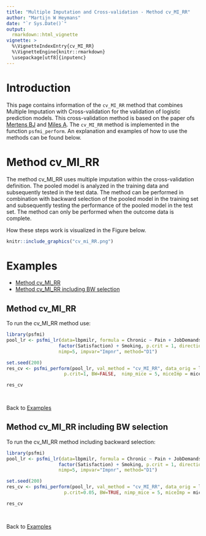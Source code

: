 ```yaml
---
title: "Multiple Imputation and Cross-validation - Method cv_MI_RR"
author: "Martijn W Heymans"
date: "`r Sys.Date()`"
output:
  rmarkdown::html_vignette
vignette: >
  %\VignetteIndexEntry{cv_MI_RR}
  %\VignetteEngine{knitr::rmarkdown}
  \usepackage[utf8]{inputenc}
---
```


# Introduction

This page contains information of the `cv_MI_RR` method that combines 
Multiple Imputation with Cross-validation for the validation of 
logistic prediction models. This cross-validation method is 
based on the paper ofs [Mertens BJ](https://onlinelibrary.wiley.com/doi/full/10.1002/bimj.201800289) 
and [Miles A](https://journals.sagepub.com/doi/abs/10.1177/0049124115610345).
The `cv_MI_RR` method is implemented in the function `psfmi_perform`.
An explanation and examples of how to use the methods can be found below.

# Method cv_MI_RR

The method cv_MI_RR uses multiple imputation within the cross-validation 
definition. The pooled model is analyzed in the training data and 
subsequently tested in the test data. The method can be performed 
in combination with backward selection of the pooled model in the training set 
and subsequently testing the performance of the pooled model in the test set. 
The method can only be performed when the outcome data is complete.

How these steps work is visualized in the Figure below. 

```r
knitr::include_graphics("cv_mi_RR.png")
```

# Examples

* [Method cv_MI_RR]
* [Method cv_MI_RR including BW selection]

## Method cv_MI_RR 

To run the cv_MI_RR method use:

```r

library(psfmi)
pool_lr <- psfmi_lr(data=lbpmilr, formula = Chronic ~ Pain + JobDemands + rcs(Tampascale, 3) +
                   factor(Satisfaction) + Smoking, p.crit = 1, direction="BW",
                   nimp=5, impvar="Impnr", method="D1")

set.seed(200)
res_cv <- psfmi_perform(pool_lr, val_method = "cv_MI_RR", data_orig = lbp_orig, folds = 3,
                     p.crit=1, BW=FALSE,  nimp_mice = 5, miceImp = miceImp, printFlag = FALSE)

res_cv

  
```

Back to [Examples]

## Method cv_MI_RR including BW selection

To run the cv_MI_RR method including backward selection:

```r

library(psfmi)
pool_lr <- psfmi_lr(data=lbpmilr, formula = Chronic ~ Pain + JobDemands + rcs(Tampascale, 3) +
                   factor(Satisfaction) + Smoking, p.crit = 1, direction="BW",
                   nimp=5, impvar="Impnr", method="D1")

set.seed(200)
res_cv <- psfmi_perform(pool_lr, val_method = "cv_MI_RR", data_orig = lbp_orig, folds = 3,
                     p.crit=0.05, BW=TRUE, nimp_mice = 5, miceImp = miceImp, printFlag = FALSE)

res_cv

  
```

Back to [Examples]
